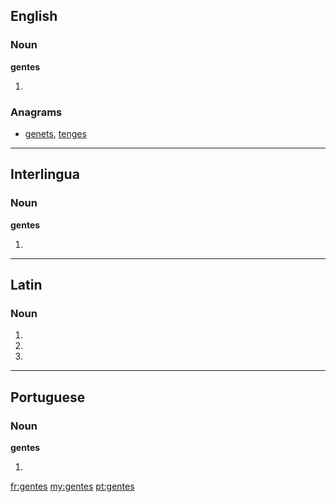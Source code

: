 ==English==

===Noun===
'''gentes'''

# {{plural of|gens}}

===Anagrams===
* [[genets#English|genets]], [[tenges#English|tenges]]

----

==Interlingua==

===Noun===
'''gentes'''

# {{plural of|gente|lang=ia}}

----

==Latin==

===Noun===
{{la-noun-form|gentēs}}

# {{inflection of|gens|gēns|nom|p|lang=la}}
# {{inflection of|gens|gēns|acc|p|lang=la}}
# {{inflection of|gens|gēns|voc|p|lang=la}}

----

==Portuguese==

===Noun===
{{wikipedia|dab=gentes}}
'''gentes'''

# {{pt-noun form of|gente|onlyf|pl}}

[[fr:gentes]]
[[my:gentes]]
[[pt:gentes]]